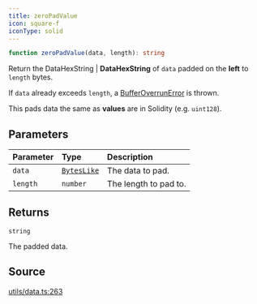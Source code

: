 ```yaml
---
title: zeroPadValue
icon: square-f
iconType: solid
---
```


```ts
function zeroPadValue(data, length): string
```

Return the DataHexString | **DataHexString** of `data` padded on the **left** to `length` bytes.

If `data` already exceeds `length`, a [BufferOverrunError](../interfaces/BufferOverrunError) is thrown.

This pads data the same as **values** are in Solidity (e.g. `uint128`).

## Parameters

| Parameter | Type | Description |
| :------ | :------ | :------ |
| `data` | [`BytesLike`](/sdk/content/type-aliases/BytesLike) | The data to pad. |
| `length` | `number` | The length to pad to. |

## Returns

`string`

The padded data.

## Source

[utils/data.ts:263](https://github.com/dominant-strategies/quais.js/blob/ec36c527e0c48b8636096bd53c4af25f72470629/src/utils/data.ts#L263)
